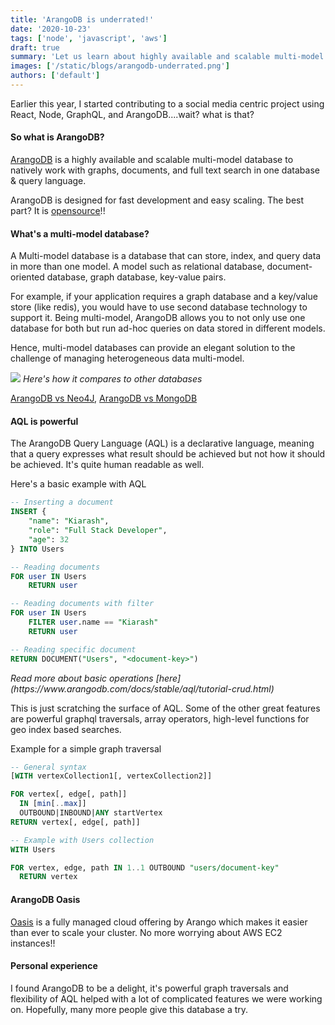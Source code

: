 ```yaml
---
title: 'ArangoDB is underrated!'
date: '2020-10-23'
tags: ['node', 'javascript', 'aws']
draft: true
summary: 'Let us learn about highly available and scalable multi-model database called ArangoDB'
images: ['/static/blogs/arangodb-underrated.png']
authors: ['default']
---
```


Earlier this year, I started contributing to a social media centric project using React, Node, GraphQL, and ArangoDB....wait? what is that?

#### So what is ArangoDB?

[ArangoDB](https://www.arangodb.com) is a highly available and scalable multi-model database to natively work with graphs, documents, and full text search in one database & query language.

ArangoDB is designed for fast development and easy scaling. The best part? It is [opensource](https://github.com/arangodb/arangodb)!!

#### What's a multi-model database?

A Multi-model database is a database that can store, index, and query data in more than one model. A model such as relational database, document-oriented database, graph database, key-value pairs.

For example, if your application requires a graph database and a key/value store (like redis), you would have to use second database technology to support it. Being multi-model, ArangoDB allows you to not only use one database for both but run ad-hoc queries on data stored in different models.

Hence, multi-model databases can provide an elegant solution to the challenge of managing heterogeneous data multi-model.

<img src='https://www.arangodb.com/wp-content/uploads/2018/03/Scalability-vs-Complexity.jpg' />
<i>Here's how it compares to other databases</i>

[ArangoDB vs Neo4J](https://www.arangodb.com/why-arangodb/arangodb-vs-neo4j/), [ArangoDB vs MongoDB](https://www.arangodb.com/why-arangodb/arangodb-vs-mongodb/)

#### AQL is powerful

The ArangoDB Query Language (AQL) is a declarative language, meaning that a query expresses what result should be achieved but not how it should be achieved. It's quite human readable as well.

Here's a basic example with AQL

```sql
-- Inserting a document
INSERT {
    "name": "Kiarash",
    "role": "Full Stack Developer",
    "age": 32
} INTO Users

-- Reading documents
FOR user IN Users
    RETURN user

-- Reading documents with filter
FOR user IN Users
    FILTER user.name == "Kiarash"
    RETURN user

-- Reading specific document
RETURN DOCUMENT("Users", "<document-key>")
```

<i>
  Read more about basic operations
  [here](https://www.arangodb.com/docs/stable/aql/tutorial-crud.html)
</i>

This is just scratching the surface of AQL. Some of the other great features are powerful graphql traversals, array operators, high-level functions for geo index based searches.

Example for a simple graph traversal

```sql
-- General syntax
[WITH vertexCollection1[, vertexCollection2]]

FOR vertex[, edge[, path]]
  IN [min[..max]]
  OUTBOUND|INBOUND|ANY startVertex
RETURN vertex[, edge[, path]]

-- Example with Users collection
WITH Users

FOR vertex, edge, path IN 1..1 OUTBOUND "users/document-key"
  RETURN vertex
```

#### ArangoDB Oasis

[Oasis](https://www.arangodb.com/managed-service/) is a fully managed cloud offering by Arango which makes it easier than ever to scale your cluster. No more worrying about AWS EC2 instances!!

#### Personal experience

I found ArangoDB to be a delight, it's powerful graph traversals and flexibility of AQL helped with a lot of complicated features we were working on. Hopefully, many more people give this database a try.
